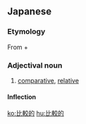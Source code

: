 ==Japanese==
{{ja-kanjitab|ひ|かく|てき|yomi=o}}

===Etymology===
From {{m|ja|比較|sc=Jpan|tr=hikaku||comparison}} + {{m|ja|的|sc=Jpan|tr=teki}}

===Adjectival noun===
{{ja-adj|ひかくてき|decl=な}}

# [[comparative]], [[relative]]

====Inflection====
{{ja-na|比較的|ひかくてき}}

[[ko:比較的]]
[[hu:比較的]]